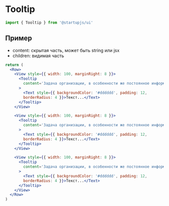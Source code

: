 
# Tooltip

```jsx
import { Tooltip } from '@startupjs/ui'
```

## Пример
- content: скрытая часть, может быть string или jsx
- children: видимая часть
```jsx example
return (
  <Row>
    <View style={{ width: 100, marginRight: 8 }}>
      <Tooltip
        content='Задача организации, в особенности же постоянное информационно-пропагандистское обеспечение нашей деятельности требуют определения и уточнения новых предложений.'
      >
        <Text style={{ backgroundColor: '#dddddd', padding: 12,
        borderRadius: 4 }}>Текст...</Text>
      </Tooltip>
    </View>

    <View style={{ width: 100, marginRight: 8 }}>
      <Tooltip
        content='Задача организации, в особенности же постоянное информационно-пропагандистское обеспечение нашей деятельности требуют определения и уточнения новых предложений.'
      >
        <Text style={{ backgroundColor: '#dddddd', padding: 12,
        borderRadius: 4 }}>Текст...</Text>
      </Tooltip>
    </View>

    <View style={{ width: 100, marginRight: 8 }}>
      <Tooltip
        content='Задача организации, в особенности же постоянное информационно-пропагандистское обеспечение нашей деятельности требуют определения и уточнения новых предложений.'
      >
        <Text style={{ backgroundColor: '#dddddd', padding: 12,
        borderRadius: 4 }}>Текст...</Text>
      </Tooltip>
    </View>
  </Row>
)
```
